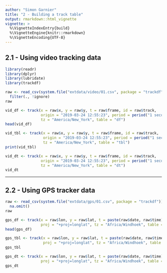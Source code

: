 ```yaml
---
author: "Simon Garnier"
title: "2 - Building a track table"
output: rmarkdown::html_vignette
vignette: >
  %\VignetteIndexEntry{build}
  %\VignetteEngine{knitr::rmarkdown}
  %\VignetteEncoding{UTF-8}
---
```


## 2.1 - Using video tracking data

```r
library(readr)
library(dplyr)
library(lubridate)
library(trackdf)

raw <- read_csv(system.file("extdata/video/01.csv", package = "trackdf")) %>%
  filter(., !ignore)
raw
```

```r
vid_df <- track(x = raw$x, y = raw$y, t = raw$frame, id = raw$track, 
                origin = "2019-03-24 12:55:23", period = period("1 second") / 30, 
                tz = "America/New_York", table = "df")
head(vid_df)
```

```r
vid_tbl <- track(x = raw$x, y = raw$y, t = raw$frame, id = raw$track, 
                 origin = "2019-03-24 12:55:23", period = period("1 second") / 30, 
                 tz = "America/New_York", table = "tbl")
print(vid_tbl)
```

```r
vid_dt <- track(x = raw$x, y = raw$y, t = raw$frame, id = raw$track, 
                origin = "2019-03-24 12:55:23", period = period("1 second") / 30, 
                tz = "America/New_York", table = "dt")
vid_dt
```

---

## 2.2 - Using GPS tracker data

```r
raw <- read_csv(system.file("extdata/gps/01.csv", package = "trackdf")) %>%
  na.omit()
raw
```

```r
gps_df <- track(x = raw$lon, y = raw$lat, t = paste(raw$date, raw$time), id = 1,  
                proj = "+proj=longlat", tz = "Africa/Windhoek", table = "df")
head(gps_df)
```

```r
gps_tbl <- track(x = raw$lon, y = raw$lat, t = paste(raw$date, raw$time), id = 1,  
                 proj = "+proj=longlat", tz = "Africa/Windhoek", table = "tbl")
gps_tbl
```

```r
gps_dt <- track(x = raw$lon, y = raw$lat, t = paste(raw$date, raw$time), id = 1,  
                proj = "+proj=longlat", tz = "Africa/Windhoek", table = "dt")
gps_dt
```